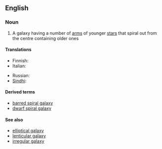 ==English==

===Noun===
{{wikipedia}}
{{en-noun|sg=[[spiral]] [[galaxy]]|spiral galaxies}}

# {{astronomy}} A galaxy having a number of [[arm]]s of younger [[star]]s that spiral out from the centre containing older ones

====Translations====
{{trans-top|spiral galaxy}}
* Finnish: {{t-|fi|kierteisgalaksi}}
* Italian: {{t-|it|galassia spirale|f}}
{{trans-mid}}
* Russian: {{t|ru|спиральная галактика|f|tr=spirál'naja galáktika|sc=Cyrl}}
* [[Sindhi]]: {{sd-Arab|گھنڊيدار ڪهڪشان}} {{f}}
{{trans-bottom}}

====Derived terms====
* [[barred spiral galaxy]]
* [[dwarf spiral galaxy]]

====See also====
* [[elliptical galaxy]]
* [[lenticular galaxy]]
* [[irregular galaxy]]